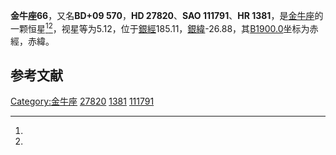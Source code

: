 {{Starbox begin
| name = 金牛座66
}}
{{Starbox observe
| epoch = [[J2000.0|J2000.0]]
| constell = [[金牛座|金牛座]]<ref name=SIMBAD>{{cite web
 | url=http://simbad.u-strasbg.fr/simbad/sim-id?Ident=HR+1381
 | title=Pulsating variable Star
 | publisher=Centre de Données astronomiques de Strasbourg
 | work=SIMBAD
 | accessdate=2012-07-13
 | archive-date=2019-11-28
 | archive-url=https://web.archive.org/web/20191128103430/http://simbad.u-strasbg.fr/simbad/sim-id?Ident=HR+1381
 }}</ref><ref name=DATA>{{cite web
 | url=http://vizier.u-strasbg.fr/viz-bin/VizieR-5?-out.add=.&-source=5050&-corr=PK=HR&-out.max=9999&HR=1381
 | title=VizieR Detailed Page
 | accessdate=2012-07-13
 | archive-date=2016-03-05
 | archive-url=https://web.archive.org/web/20160305022300/http://vizier.u-strasbg.fr/viz-bin/VizieR-5?-out.add=.&-source=5050&-corr=PK=HR&-out.max=9999&HR=1381
 | dead-url=no
 }}</ref>
| 星官 = 
| ra = {{RA|4|23|51.9}}<ref name=SIMBAD /><ref name=DATA />
| dec = {{DEC|+9|27|39}}<ref name=SIMBAD /><ref name=DATA />
| appmag_v = 5.12<ref name=SIMBAD /><ref name=DATA />
}}
{{Starbox character
| class = A3V<ref name=SIMBAD /><ref name=DATA />
| b-v = 0.07<ref name=SIMBAD /><ref name=DATA />
| u-b = 0.11<ref name=SIMBAD /><ref name=DATA />
| r-i = 0.05<ref name=SIMBAD /><ref name=DATA />
| variable = 
}}
{{Starbox astrometry
| radial_v = 0.11
| prop_mo_ra = -4
| parallax = 0.001
| p_error = 
}}
{{Starbox catalog
| names =BD+09 570，[[SAO星表|SAO]] 111791，[[HD星表|HD]] 27820，[[HR星表|HR]] 1381}}
{{Starbox reference |Simbad=HR+1381}}
{{Starbox end}}

'''金牛座66'''，又名'''BD+09 570'''，'''HD 27820'''、'''SAO 111791'''、'''HR 1381'''，是[[金牛座|金牛座]]的一颗恒星<ref name=SIMBAD /><ref name=DATA />，视星等为5.12，位于[[銀道座標系|銀經]]185.11，[[銀道座標系|銀緯]]-26.88，其[[B1900.0|B1900.0]]坐标为赤經{{RA|4|18|24.6}}，赤緯{{DEC|+9|-26.88|42}}。

== 参考文献 ==
{{reflist}}

{{star-stub}}

{{金牛座恒星}}
{{星官|天节|8|0}}
[[Category:金牛座|Category:金牛座]]
[[Category:HD和HDE天體|27820]]
[[Category:HR天體|1381]]
[[Category:SAO天體|111791]]